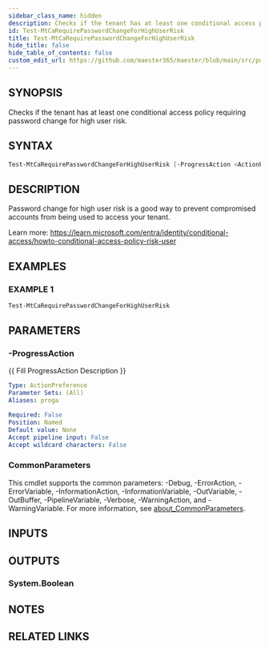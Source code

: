 ```yaml
---
sidebar_class_name: hidden
description: Checks if the tenant has at least one conditional access policy requiring password change for high user risk.
id: Test-MtCaRequirePasswordChangeForHighUserRisk
title: Test-MtCaRequirePasswordChangeForHighUserRisk
hide_title: false
hide_table_of_contents: false
custom_edit_url: https://github.com/maester365/maester/blob/main/src/public/Test-MtCaRequirePasswordChangeForHighUserRisk.ps1
---
```


## SYNOPSIS

Checks if the tenant has at least one conditional access policy requiring password change for high user risk.

## SYNTAX

```powershell
Test-MtCaRequirePasswordChangeForHighUserRisk [-ProgressAction <ActionPreference>] [<CommonParameters>]
```

## DESCRIPTION

Password change for high user risk is a good way to prevent compromised accounts from being used to access your tenant.

Learn more:
https://learn.microsoft.com/entra/identity/conditional-access/howto-conditional-access-policy-risk-user

## EXAMPLES

### EXAMPLE 1

```powershell
Test-MtCaRequirePasswordChangeForHighUserRisk
```

## PARAMETERS

### -ProgressAction

\{\{ Fill ProgressAction Description \}\}

```yaml
Type: ActionPreference
Parameter Sets: (All)
Aliases: proga

Required: False
Position: Named
Default value: None
Accept pipeline input: False
Accept wildcard characters: False
```

### CommonParameters

This cmdlet supports the common parameters: -Debug, -ErrorAction, -ErrorVariable, -InformationAction, -InformationVariable, -OutVariable, -OutBuffer, -PipelineVariable, -Verbose, -WarningAction, and -WarningVariable. For more information, see [about_CommonParameters](http://go.microsoft.com/fwlink/?LinkID=113216).

## INPUTS

## OUTPUTS

### System.Boolean

## NOTES

## RELATED LINKS
